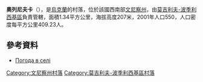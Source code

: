 {{coord|48|23|2|N|27|58|50|E|scale:30000|display=title}}

'''奧列尼夫卡'''（{{lang-uk|Оленівка}}），是[[烏克蘭|烏克蘭]]的村落，位於該國西南部[[文尼察州|文尼察州]]，由[[莫吉利夫-波季利西基區|莫吉利夫-波季利西基區]]負責管轄，面積1.34平方公里，海拔高度207米，2001年人口550，人口密度每平方公里409.23人。

==參考資料==
* [http://weather.in.ua/ua/vinnickaja/18848 Погода в селі ] {{Wayback|url=http://weather.in.ua/ua/vinnickaja/18848 |date=20170507011342 }}

[[Category:文尼察州村落|Category:文尼察州村落]]
[[Category:莫吉利夫-波季利西基區村落|Category:莫吉利夫-波季利西基區村落]]


{{Vinnytsia-geo-stub}}